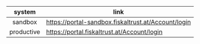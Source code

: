 | system       | link                                                                                                                |
|:------------:|-------------------------------------------------------------------------------------------------------------------------------------|
|sandbox    |https://portal-sandbox.fiskaltrust.at/Account/login  |
|productive |https://portal.fiskaltrust.at/Account/login  |